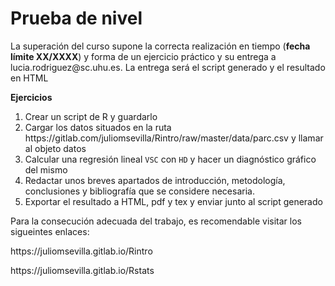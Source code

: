 # Prueba de nivel {#quiz}

La superación del curso supone la correcta realización en tiempo (**fecha límite XX/XXXX**) y forma de un ejercicio práctico y su entrega a lucia.rodriguez@sc.uhu.es. La entrega será el script generado y el resultado en HTML

**Ejercicios**

1. Crear un script de R y guardarlo
2. Cargar los datos situados en la ruta https://gitlab.com/juliomsevilla/Rintro/raw/master/data/parc.csv y llamar al objeto datos
3. Calcular una regresión lineal  `VSC` con `HD` y hacer un diagnóstico gráfico del mismo
4. Redactar unos breves apartados de introducción, metodología, conclusiones y bibliografía que se considere necesaria.
5. Exportar el resultado a HTML, pdf y tex y enviar junto al script generado


Para la consecución adecuada del trabajo, es recomendable visitar los sigueintes enlaces:

https://juliomsevilla.gitlab.io/Rintro

https://juliomsevilla.gitlab.io/Rstats








